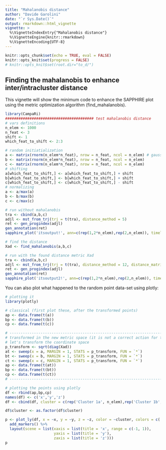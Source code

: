 ```yaml
---
title: "Mahalanobis distance"
author: "Davide Garolini"
date: "`r Sys.Date()`"
output: rmarkdown::html_vignette
vignette: >
  %\VignetteIndexEntry{"Mahalanobis distance"}
  %\VignetteEngine{knitr::rmarkdown}
  %\VignetteEncoding{UTF-8}
---
```


```r
knitr::opts_chunk$set(echo = TRUE, eval = FALSE)
knitr::opts_knit$set(progress = FALSE)
# knitr::opts_knit$set(root.dir="to_d/")
```
## Finding the mahalanobis to enhance inter/intracluster distance

This vignette will show the minimum code to enhance the SAPPHIRE plot using the metric optimization algorithm (find_mahalanobis).

```r
library(CampaRi)
######################################## test mahalanobis distance
# vars definitions
n_elem <- 1000
n_feat <- 3
shift <- 1
which_feat_to_shift <- 2:3

# random initiatialization
a <- matrix(rnorm(n_elem*n_feat), nrow = n_feat, ncol = n_elem) # gaussian N(0,1)
b <- matrix(rnorm(n_elem*n_feat), nrow = n_feat, ncol = n_elem)
c <- matrix(rnorm(n_elem*n_feat), nrow = n_feat, ncol = n_elem)
# shifting
a[which_feat_to_shift,] <- a[which_feat_to_shift,] + shift
b[which_feat_to_shift,] <- b[which_feat_to_shift,] + shift
c[which_feat_to_shift,] <- c[which_feat_to_shift,] - shift
# normalizing
a <- a/max(a)
b <- b/max(b)
c <- c/max(c)

# run without mahalanobis
tra <- cbind(a,b,c)
adjl <- mst_from_trj(trj = t(tra), distance_method = 5)
ret <- gen_progindex(adjl)
gen_annotation(ret)
sapphire_plot('itsoutput!', ann=c(rep(1,2*n_elem),rep(2,n_elem)), timeline = T, reorder_annotation=T)

# find the distance
Xad <- find_mahalanobis(a,b,c)

# run with the found distance metric Xad
tra <- cbind(a,b,c)
adjl <- mst_from_trj(trj = t(tra), distance_method = 12, distance_matrix = Xad)
ret <- gen_progindex(adjl)
gen_annotation(ret)
sapphire_plot('itsoutput2!', ann=c(rep(1,2*n_elem),rep(2,n_elem)), timeline = T, reorder_annotation=T)
```


You can also plot what happened to the random point data-set using plotly:
```r
# plotting it
library(plotly)

# classical (first plot these, after the transformed points)
ap <- data.frame(t(a))
bp <- data.frame(t(b))
cp <- data.frame(t(c))

# -----------------------------------------------------------------------------------
# transformed in the new metric space (it is not a correct action for the lack of rotations)
# let's transform the coordinate space 
p_transform <- sqrt(diag(Xad))
at <- sweep(x = a, MARGIN = 1, STATS = p_transform, FUN = `*`)
bt <- sweep(x = b, MARGIN = 1, STATS = p_transform, FUN = `*`)
ct <- sweep(x = c, MARGIN = 1, STATS = p_transform, FUN = `*`)
ap <- data.frame(t(at))
bp <- data.frame(t(bt))
cp <- data.frame(t(ct))
# -----------------------------------------------------------------------------------

# plotting the points using plotly
df <- rbind(ap,bp,cp)
names(df) <- c('x','y','z')
df <- cbind(df, cluster = c(rep('Cluster 1a', n_elem),rep('Cluster 1b', n_elem), rep('Cluster 2', n_elem)))

df$cluster <- as.factor(df$cluster)

p <- plot_ly(df, x = ~x, y = ~y, z = ~z, color = ~cluster, colors = c('#BF382A', '#0C4B8E')) %>%
  add_markers() %>%
  layout(scene = list(xaxis = list(title = 'x', range = c(-1, 1)),
                      yaxis = list(title = 'y'),
                      zaxis = list(title = 'z')))
p
```
